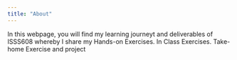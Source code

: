 ```yaml
---
title: "About"
---
```


In this webpage, you will find my learning journeyt and deliverables of ISSS608 whereby I share my Hands-on Exercises. In Class Exercises. Take-home Exercise and project
